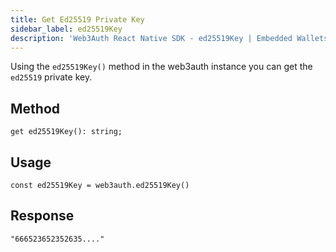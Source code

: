 ```yaml
---
title: Get Ed25519 Private Key
sidebar_label: ed25519Key
description: 'Web3Auth React Native SDK - ed25519Key | Embedded Wallets'
---
```


Using the `ed25519Key()` method in the web3auth instance you can get the `ed25519` private key.

## Method

`get ed25519Key(): string;`

## Usage

```tsx
const ed25519Key = web3auth.ed25519Key()
```

## Response

```string
"666523652352635...."
```
